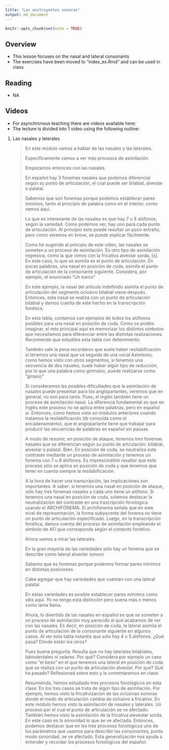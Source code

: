 ```yaml
---
title: "Las onstruyentes sonoras"
output: md_document
---
```


```r
knitr::opts_chunk$set(echo = TRUE)
```

## Overview 

- This lesson focuses on the nasal and lateral consonants
- The exercises have been moved to "index_ex.Rmd" and can be used in 
class

## Reading

- NA

## Videos

- For asynchronous teaching there are videos available here: 
- The lecture is divided into 1 video using the following outline: 

1. Las nasales y laterales

    > En este módulo vamos a hablar de las nasales y las laterales. 
    >
    > Específicamente vamos a ver más procesos de asimilación. 
    >
    > Empezamos entonces con las nasales. 
    >
    > En español hay 3 fonemas nasales que podemos diferenciar según su punto 
    de articulación, el cual puede ser bilabial, alveolar o palatal.
    >
    > Sabemos que son fonemas porque podemos establecer pares mínimos, tanto 
    al principio de palabra como en el interior, como vemos aquí. 
    >
    > Lo que es interesante de las nasales es que hay 7 u 8 alófonos, según 
    la variedad. 
    > Como podemos ver, hay uno para cada punto de articulación. 
    Al principio esto puede resultar un poco extraño, pero como veremos en 
    breve, se puede explicar fácilmente. 
    >
    > Como he sugerido al princpio de este vídeo, las nasales se someten a 
    un proceso de asimilación. 
    Es otro tipo de asimilación regresiva, como la que vimos con la fricativa 
    alveolar sorda, [s]. 
    En este caso, lo que se asimila es el punto de articulación. 
    En pocas palabras, una nasal en posición de coda, asimila el punto de 
    articulación de la consonante siguiente. 
    Considera, por ejemplo, el enunciado "Un barco"
    >
    > En este ejemplo, la nasal del artículo indefinido asimila el punto de 
    articulación del segmento oclusivo bilabial viene después. 
    Entonces, esta nasal se realiza con un punto de articulación bilabial y 
    damos cuenta de este hecho en la transcripción fonética. 
    > 
    > En esta tabla, contamos con ejemplos de todos los alófonos posibles para 
    una nasal en posición de coda. 
    Como os podéis imaginar, el reto principal aquí es memorizar los distintos 
    símbolos que necesitamos para diferenciar entre las distintas realizaciones. 
    Recomiendo que estudiéis esta tabla con detenimiento. 
    >
    > También vale la pena recordaros que suele haber resilabificación si 
    tenemos una nasal que va seguida de una vocal
    Asimismo, como hemos visto con otros segmentos, si tenemos una secuencia 
    de dos nasales, suele haber algún tipo de reducción, por lo que una palabra 
    como gimnasio, puede realizarse como "ginasio"
    >
    > Si consideramos las posibles dificultades que la asimilación de nasales 
    puede presentar para los angloparlantes, veremos que en general, no son 
    para tanto. 
    Pues, el inglés también tiene un proceso de asimilación nasal. 
    La diferencia fundamental es que en inglés este proceso no se aplica entre 
    palabras, pero en español sí. 
    Entonces, como hemos visto en módulos anteriores cuando tratamos la 
    resilabificación (tb conocida como el encadenamiento), que el angloparlante 
    tiene que trabajar para producir las secuencias de palabras en español 
    sin pausas
    >
    > A modo de resumir, en posición de ataque, tenemos tres fonemas nasales 
    que se diferencian según su punto de artculación: bilabial, alveolar o 
    palatal. 
    Bien. 
    En posición de coda, se neutraliza este contraste mediante un proceso de 
    asimilación y tenemos un fonema con 7 u 8 alófonos. 
    Es imprescindible resaltar que este proceso sólo se aplica en posición 
    de coda y que tenemos que tener en cuenta siempre la resilabificación. 
    >
    > A la hora de hacer una transcripción, las implicaciones son importantes. 
    A saber: si tenemos una nasal en posición de ataque, sólo hay tres fonemas 
    nasales y cada uno tiene un alófono. 
    Si tenemos una nasal en posición de coda, solemos destacar la neutralización 
    del contraste en una trascripción fonológica usando el ARCHIFONEMA. 
    El archifonema señala que en este nivel de representación, la forma 
    subyacente del fonema no tiene un punto de articulación especificado. 
    Luego, en la transcripción fonética, damos cuenta del proceso de asimilación 
    empleando el símbolo de AFI que corresponda según el contexto fonético. 
    >
    > Ahora vamos a mirar las laterales. 
    > 
    > En la gran mayoría de las variedades sólo hay un fonema que se describe 
    como lateral alveolar sonoro
    > 
    > Sabemo que es fonemas porque podemos formar pares mínimos en distintas 
    posiciones. 
    >
    > Cabe agregar que hay variedades que cuentan con una lateral palatal. 
    > 
    > En estas variedades es posible establecer pares mínimos como véis 
    aquí. 
    Yo no tengo esta distinción pero suena más o menos como lama llama. 
    > 
    > Ahora, lo divertido de las nasales en español es que se someten a un 
    proceso de asimilación muy parecido al que acabamos de ver con las nasales. 
    Es decir, en posición de coda, la lateral asimila el punto de articulación 
    de la consonante siguiente en algunos casos. 
    Al ver esta tabla notaréis que sólo hay 4 o 5 alófonos. ¿Qué pasa? 
    Dónde están los otros?
    >
    > Pues buena pregunta. 
    Resulta que no hay laterales bilabiales, labiodentales ni velares. 
    Por qué? 
    Considera por ejemplo un caso como "el beso" en el que tenemos una lateral 
    en posición de coda que se realiza con un punto de articulación alveolar. 
    Por qué? Qué ha pasado? Reflexionad sobre esto y lo comentaremos en clase. 
    > 
    > Resumiendo, hemos estudiado tres procesos fonológicos en esta clase. 
    En los tres casos se trata de algún tipo de asimilación. 
    Por ejemplo, hemos visto la fricativización de las oclusivas sonoras donde 
    el modo de articulación cambia de oclusivo a fricativo.
    En este módulo hemos visto la asimilación de nasales y laterales. 
    Un proceso por el cual el punto de articulación se ve afectado. 
    También hemos visto la asimilación de la fricativa aleveolar sorda. 
    En este caso es la sonoridad lo que se ve afectada. 
    Entonces, podemos destacar que en los tres procesos fonológicos uno de los 
    parámetros que usamos para describir las consonantes, punto modo sonoridad, 
    se ve afectado.
    Esta generalización nos ayuda a entender y recordar los procesos fonológicos 
    del español. 

